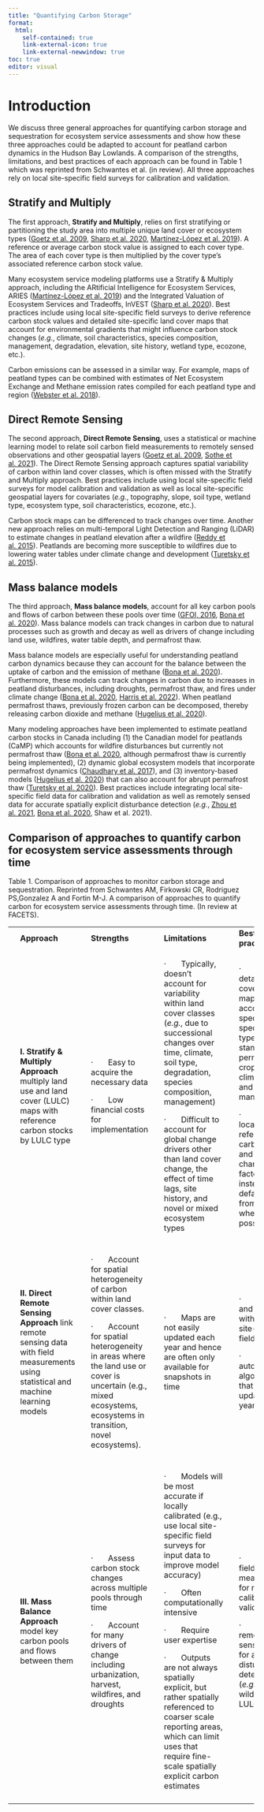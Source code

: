 ```yaml
---
title: "Quantifying Carbon Storage"
format:
  html:
    self-contained: true
    link-external-icon: true
    link-external-newwindow: true
toc: true
editor: visual
---
```


# Introduction

We discuss three general approaches for quantifying carbon storage and sequestration for ecosystem service assessments and show how these three approaches could be adapted to account for peatland carbon dynamics in the Hudson Bay Lowlands. A comparison of the strengths, limitations, and best practices of each approach can be found in Table 1 which was reprinted from Schwantes et al. (in review). All three approaches rely on local site-specific field surveys for calibration and validation.

::: panel-tabset
## Stratify and Multiply

The first approach, **Stratify and Multiply**, relies on first stratifying or partitioning the study area into multiple unique land cover or ecosystem types ([Goetz et al. 2009](https://cbmjournal.biomedcentral.com/articles/10.1186/1750-0680-4-2), [Sharp et al. 2020](https://storage.googleapis.com/releases.naturalcapitalproject.org/invest-userguide/latest/en/index.html), [Martínez-López et al. 2019](https://www.sciencedirect.com/science/article/pii/S0048969718338737)). A reference or average carbon stock value is assigned to each cover type. The area of each cover type is then multiplied by the cover type's associated reference carbon stock value.

Many ecosystem service modeling platforms use a Stratify & Multiply approach, including the ARtificial Intelligence for Ecosystem Services, ARIES ([Martínez-López et al. 2019](https://www.sciencedirect.com/science/article/pii/S0048969718338737)) and the Integrated Valuation of Ecosystem Services and Tradeoffs, InVEST ([Sharp et al. 2020](https://storage.googleapis.com/releases.naturalcapitalproject.org/invest-userguide/latest/en/index.html)). Best practices include using local site-specific field surveys to derive reference carbon stock values and detailed site-specific land cover maps that account for environmental gradients that might influence carbon stock changes (*e.g.*, climate, soil characteristics, species composition, management, degradation, elevation, site history, wetland type, ecozone, etc.).

Carbon emissions can be assessed in a similar way. For example, maps of peatland types can be combined with estimates of Net Ecosystem Exchange and Methane emission rates compiled for each peatland type and region ([Webster et al. 2018](https://link.springer.com/article/10.1186/s13021-018-0105-5)).

## Direct Remote Sensing

The second approach, **Direct Remote Sensing**, uses a statistical or machine learning model to relate soil carbon field measurements to remotely sensed observations and other geospatial layers ([Goetz et al. 2009](https://cbmjournal.biomedcentral.com/articles/10.1186/1750-0680-4-2), [Sothe et al. 2021](https://agupubs.onlinelibrary.wiley.com/doi/full/10.1029/2021GB007213)). The Direct Remote Sensing approach captures spatial variability of carbon within land cover classes, which is often missed with the Stratify and Multiply approach. Best practices include using local site-specific field surveys for model calibration and validation as well as local site-specific geospatial layers for covariates (*e.g.*, topography, slope, soil type, wetland type, ecosystem type, soil characteristics, ecozone, etc.).

Carbon stock maps can be differenced to track changes over time. Another new approach relies on multi-temporal Light Detection and Ranging (LiDAR) to estimate changes in peatland elevation after a wildfire ([Reddy et al. 2015](https://www.sciencedirect.com/science/article/pii/S0034425715301401)). Peatlands are becoming more susceptible to wildfires due to lowering water tables under climate change and development ([Turetsky et al. 2015](https://www.nature.com/articles/ngeo2325)).

## Mass balance models

The third approach, **Mass balance models**, account for all key carbon pools and flows of carbon between these pools over time ([GFOI, 2016](https://www.fs.usda.gov/research/treesearch/56461), [Bona et al. 2020](https://www.sciencedirect.com/science/article/pii/S0304380020302350)). Mass balance models can track changes in carbon due to natural processes such as growth and decay as well as drivers of change including land use, wildfires, water table depth, and permafrost thaw.

Mass balance models are especially useful for understanding peatland carbon dynamics because they can account for the balance between the uptake of carbon and the emission of methane ([Bona et al. 2020](https://www.sciencedirect.com/science/article/pii/S0304380020302350)). Furthermore, these models can track changes in carbon due to increases in peatland disturbances, including droughts, permafrost thaw, and fires under climate change ([Bona et al. 2020](https://www.sciencedirect.com/science/article/pii/S0304380020302350), [Harris et al. 2022](https://esajournals.onlinelibrary.wiley.com/doi/10.1002/fee.2437)). When peatland permafrost thaws, previously frozen carbon can be decomposed, thereby releasing carbon dioxide and methane ([Hugelius et al. 2020](https://www.pnas.org/doi/full/10.1073/pnas.1916387117)).

Many modeling approaches have been implemented to estimate peatland carbon stocks in Canada including (1) the Canadian model for peatlands (CaMP) which accounts for wildfire disturbances but currently not permafrost thaw ([Bona et al. 2020](https://www.sciencedirect.com/science/article/pii/S0304380020302350), although permafrost thaw is currently being implemented), (2) dynamic global ecosystem models that incorporate permafrost dynamics ([Chaudhary et al. 2017](https://bg.copernicus.org/articles/14/4023/2017/bg-14-4023-2017.pdf)), and (3) inventory-based models ([Hugelius et al. 2020](https://www.pnas.org/doi/full/10.1073/pnas.1916387117)) that can also account for abrupt permafrost thaw ([Turetsky et al. 2020](https://www.nature.com/articles/s41561-019-0526-0)). Best practices include integrating local site-specific field data for calibration and validation as well as remotely sensed data for accurate spatially explicit disturbance detection (*e.g.*, [Zhou et al. 2021](https://iopscience.iop.org/article/10.1088/1748-9326/abf06d/meta), [Bona et al. 2020](https://www.sciencedirect.com/science/article/pii/S0304380020302350), Shaw et al. 2021).
:::

## Comparison of approaches to quantify carbon for ecosystem service assessments through time

Table 1. Comparison of approaches to monitor carbon storage and sequestration. Reprinted from Schwantes AM, Firkowski CR, Rodriguez PS,Gonzalez A and Fortin M-J. A comparison of approaches to quantify carbon for ecosystem service assessments through time. (In review at FACETS).

+---+---------------------------------------------------------------------------------------------------------------------------------------+---+-------------------------------------------------------------------------------------------------------------------------------------------------------------------+---+-------------------------------------------------------------------------------------------------------------------------------------------------------------------------------------------------------+---+------------------------------------------------------------------------------------------------------------------------------------------------------------------+---+
|   | **Approach**                                                                                                                          |   | **Strengths**                                                                                                                                                     |   | **Limitations**                                                                                                                                                                                       |   | **Best practices**                                                                                                                                               |   |
+---+---------------------------------------------------------------------------------------------------------------------------------------+---+-------------------------------------------------------------------------------------------------------------------------------------------------------------------+---+-------------------------------------------------------------------------------------------------------------------------------------------------------------------------------------------------------+---+------------------------------------------------------------------------------------------------------------------------------------------------------------------+---+
|   | **I.** **Stratify & Multiply Approach** multiply land use and land cover (LULC) maps with reference carbon stocks by LULC type        |   | ·       Easy to acquire the necessary data                                                                                                                        |   | ·       Typically, doesn't account for variability within land cover classes (*e.g.*, due to successional changes over time, climate, soil type, degradation, species composition, management)        |   | ·       Use detailed land cover class maps that account for species-specific forest types, forest stand-age, permanent crop type, climate, soils, and management |   |
|   |                                                                                                                                       |   |                                                                                                                                                                   |   |                                                                                                                                                                                                       |   |                                                                                                                                                                  |   |
|   |                                                                                                                                       |   | ·       Low financial costs for implementation                                                                                                                    |   | ·       Difficult to account for global change drivers other than land cover change, the effect of time lags, site history, and novel or mixed ecosystem types                                        |   | ·       Use locally derived reference carbon stocks and stock change factors instead of default values from IPCC wherever possible                               |   |
+---+---------------------------------------------------------------------------------------------------------------------------------------+---+-------------------------------------------------------------------------------------------------------------------------------------------------------------------+---+-------------------------------------------------------------------------------------------------------------------------------------------------------------------------------------------------------+---+------------------------------------------------------------------------------------------------------------------------------------------------------------------+---+
|   |                                                                                                                                       |   |                                                                                                                                                                   |   |                                                                                                                                                                                                       |   |                                                                                                                                                                  |   |
+---+---------------------------------------------------------------------------------------------------------------------------------------+---+-------------------------------------------------------------------------------------------------------------------------------------------------------------------+---+-------------------------------------------------------------------------------------------------------------------------------------------------------------------------------------------------------+---+------------------------------------------------------------------------------------------------------------------------------------------------------------------+---+
|   | **II. Direct Remote Sensing Approach** link remote sensing data with field measurements using statistical and machine learning models |   | ·       Account for spatial heterogeneity of carbon within land cover classes.                                                                                    |   | ·       Maps are not easily updated each year and hence are often only available for snapshots in time                                                                                                |   | ·       Validate and calibrate with local site-specific field surveys                                                                                            |   |
|   |                                                                                                                                       |   |                                                                                                                                                                   |   |                                                                                                                                                                                                       |   |                                                                                                                                                                  |   |
|   |                                                                                                                                       |   | ·       Account for spatial heterogeneity in areas where the land use or cover is uncertain (e.g., mixed ecosystems, ecosystems in transition, novel ecosystems). |   |                                                                                                                                                                                                       |   | ·       Develop automated algorithms that are easily updated each year                                                                                           |   |
+---+---------------------------------------------------------------------------------------------------------------------------------------+---+-------------------------------------------------------------------------------------------------------------------------------------------------------------------+---+-------------------------------------------------------------------------------------------------------------------------------------------------------------------------------------------------------+---+------------------------------------------------------------------------------------------------------------------------------------------------------------------+---+
|   |                                                                                                                                       |   |                                                                                                                                                                   |   |                                                                                                                                                                                                       |   |                                                                                                                                                                  |   |
+---+---------------------------------------------------------------------------------------------------------------------------------------+---+-------------------------------------------------------------------------------------------------------------------------------------------------------------------+---+-------------------------------------------------------------------------------------------------------------------------------------------------------------------------------------------------------+---+------------------------------------------------------------------------------------------------------------------------------------------------------------------+---+
|   | **III. Mass Balance Approach** model key carbon pools and flows between them                                                          |   | ·       Assess carbon stock changes across multiple pools through time                                                                                            |   | ·       Models will be most accurate if locally calibrated (e.g., use local site-specific field surveys for input data to improve model accuracy)                                                     |   | ·       Integrate field measurements for model calibration and validation                                                                                        |   |
|   |                                                                                                                                       |   |                                                                                                                                                                   |   |                                                                                                                                                                                                       |   |                                                                                                                                                                  |   |
|   |                                                                                                                                       |   | ·       Account for many drivers of change including urbanization, harvest, wildfires, and droughts                                                               |   | ·       Often computationally intensive                                                                                                                                                               |   | ·       Integrate remote sensing data for accurate disturbance detection (*e.g.*, harvest, wildfires, LULC change)                                               |   |
|   |                                                                                                                                       |   |                                                                                                                                                                   |   |                                                                                                                                                                                                       |   |                                                                                                                                                                  |   |
|   |                                                                                                                                       |   |                                                                                                                                                                   |   | ·       Require user expertise                                                                                                                                                                        |   |                                                                                                                                                                  |   |
|   |                                                                                                                                       |   |                                                                                                                                                                   |   |                                                                                                                                                                                                       |   |                                                                                                                                                                  |   |
|   |                                                                                                                                       |   |                                                                                                                                                                   |   | ·       Outputs are not always spatially explicit, but rather spatially referenced to coarser scale reporting areas, which can limit uses that require fine-scale spatially explicit carbon estimates |   |                                                                                                                                                                  |   |
+---+---------------------------------------------------------------------------------------------------------------------------------------+---+-------------------------------------------------------------------------------------------------------------------------------------------------------------------+---+-------------------------------------------------------------------------------------------------------------------------------------------------------------------------------------------------------+---+------------------------------------------------------------------------------------------------------------------------------------------------------------------+---+
|   |                                                                                                                                       |   |                                                                                                                                                                   |   |                                                                                                                                                                                                       |   |                                                                                                                                                                  |   |
+---+---------------------------------------------------------------------------------------------------------------------------------------+---+-------------------------------------------------------------------------------------------------------------------------------------------------------------------+---+-------------------------------------------------------------------------------------------------------------------------------------------------------------------------------------------------------+---+------------------------------------------------------------------------------------------------------------------------------------------------------------------+---+
